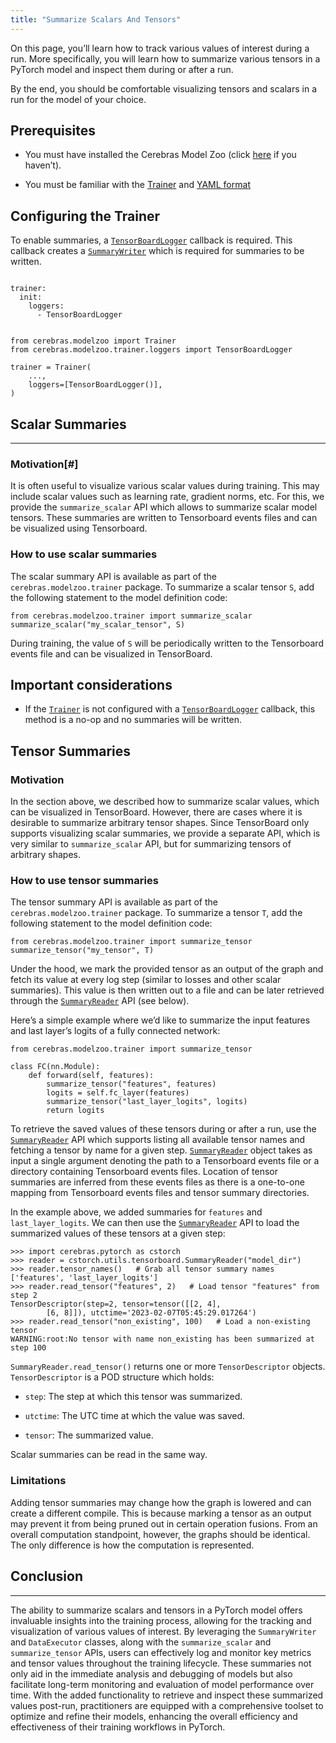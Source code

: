 ```yaml
---
title: "Summarize Scalars And Tensors"
---
```


On this page, you’ll learn how to track various values of interest during a run. More specifically, you will learn how to summarize various tensors in a PyTorch model and inspect them during or after a run.

By the end, you should be comfortable visualizing tensors and scalars in a run for the model of your choice.

## Prerequisites

* You must have installed the Cerebras Model Zoo (click [here](../../Getting-started/Setup-installation.html) if you haven’t).
    
* You must be familiar with the [Trainer](../trainer-overview.html#trainer-overview) and [YAML format](../yaml/index.html#wsc-modelzoo-yaml)
    

## Configuring the Trainer

To enable summaries, a [`TensorBoardLogger`](../api/generated/cerebras.modelzoo.trainer.loggers.html#cerebras.modelzoo.trainer.loggers.TensorBoardLogger "cerebras.modelzoo.trainer.loggers.TensorBoardLogger") callback is required. This callback creates a [`SummaryWriter`](../../api/cerebras_pytorch/cstorch.html#cerebras.pytorch.utils.tensorboard.SummaryWriter "cerebras.pytorch.utils.tensorboard.SummaryWriter") which is required for summaries to be written.
<CodeGroup>
```Tab YAML

trainer:
  init:
    loggers:
      - TensorBoardLogger
```
```Tab Python

from cerebras.modelzoo import Trainer
from cerebras.modelzoo.trainer.loggers import TensorBoardLogger

trainer = Trainer(
    ...,
    loggers=[TensorBoardLogger()],
)
```
</CodeGroup>

## Scalar Summaries
-------------------------------------------------------------------

### Motivation[#]

It is often useful to visualize various scalar values during training. This may include scalar values such as learning rate, gradient norms, etc. For this, we provide the `summarize_scalar` API which allows to summarize scalar model tensors. These summaries are written to Tensorboard events files and can be visualized using Tensorboard.

### How to use scalar summaries

The scalar summary API is available as part of the `cerebras.modelzoo.trainer` package. To summarize a scalar tensor `S`, add the following statement to the model definition code:
```
from cerebras.modelzoo.trainer import summarize_scalar
summarize_scalar("my_scalar_tensor", S)
```

During training, the value of `S` will be periodically written to the Tensorboard events file and can be visualized in TensorBoard.


## Important considerations

* If the [`Trainer`](../api/index.html#cerebras.modelzoo.Trainer "cerebras.modelzoo.Trainer") is not configured with a [`TensorBoardLogger`](../api/generated/cerebras.modelzoo.trainer.loggers.html#cerebras.modelzoo.trainer.loggers.TensorBoardLogger "cerebras.modelzoo.trainer.loggers.TensorBoardLogger") callback, this method is a no-op and no summaries will be written.
    

## Tensor Summaries

### Motivation

In the section above, we described how to summarize scalar values, which can be visualized in TensorBoard. However, there are cases where it is desirable to summarize arbitrary tensor shapes. Since TensorBoard only supports visualizing scalar summaries, we provide a separate API, which is very similar to `summarize_scalar` API, but for summarizing tensors of arbitrary shapes.

### How to use tensor summaries

The tensor summary API is available as part of the `cerebras.modelzoo.trainer` package. To summarize a tensor `T`, add the following statement to the model definition code:
```
from cerebras.modelzoo.trainer import summarize_tensor
summarize_tensor("my_tensor", T)

```

Under the hood, we mark the provided tensor as an output of the graph and fetch its value at every log step (similar to losses and other scalar summaries). This value is then written out to a file and can be later retrieved through the [`SummaryReader`](../../api/cerebras_pytorch/cstorch.html#cerebras.pytorch.utils.tensorboard.SummaryReader "cerebras.pytorch.utils.tensorboard.SummaryReader") API (see below).

Here’s a simple example where we’d like to summarize the input features and last layer’s logits of a fully connected network:
```
from cerebras.modelzoo.trainer import summarize_tensor

class FC(nn.Module):
    def forward(self, features):
        summarize_tensor("features", features)
        logits = self.fc_layer(features)
        summarize_tensor("last_layer_logits", logits)
        return logits

```

To retrieve the saved values of these tensors during or after a run, use the [`SummaryReader`](../../api/cerebras_pytorch/cstorch.html#cerebras.pytorch.utils.tensorboard.SummaryReader "cerebras.pytorch.utils.tensorboard.SummaryReader") API which supports listing all available tensor names and fetching a tensor by name for a given step. [`SummaryReader`](../../api/cerebras_pytorch/cstorch.html#cerebras.pytorch.utils.tensorboard.SummaryReader "cerebras.pytorch.utils.tensorboard.SummaryReader") object takes as input a single argument denoting the path to a Tensorboard events file or a directory containing Tensorboard events files. Location of tensor summaries are inferred from these events files as there is a one-to-one mapping from Tensorboard events files and tensor summary directories.

In the example above, we added summaries for `features` and `last_layer_logits`. We can then use the [`SummaryReader`](../../api/cerebras_pytorch/cstorch.html#cerebras.pytorch.utils.tensorboard.SummaryReader "cerebras.pytorch.utils.tensorboard.SummaryReader") API to load the summarized values of these tensors at a given step:
```
>>> import cerebras.pytorch as cstorch
>>> reader = cstorch.utils.tensorboard.SummaryReader("model_dir")
>>> reader.tensor_names()   # Grab all tensor summary names
['features', 'last_layer_logits']
>>> reader.read_tensor("features", 2)   # Load tensor "features" from step 2
TensorDescriptor(step=2, tensor=tensor([[2, 4],
        [6, 8]]), utctime='2023-02-07T05:45:29.017264')
>>> reader.read_tensor("non_existing", 100)   # Load a non-existing tensor
WARNING:root:No tensor with name non_existing has been summarized at step 100

```

`SummaryReader.read_tensor()` returns one or more `TensorDescriptor` objects. `TensorDescriptor` is a POD structure which holds:

* `step`: The step at which this tensor was summarized.
    
* `utctime`: The UTC time at which the value was saved.
    
* `tensor`: The summarized value.
    

Scalar summaries can be read in the same way.

### Limitations

Adding tensor summaries may change how the graph is lowered and can create a different compile. This is because marking a tensor as an output may prevent it from being pruned out in certain operation fusions. From an overall computation standpoint, however, the graphs should be identical. The only difference is how the computation is represented.

## Conclusion
-------------------------------------------------------

The ability to summarize scalars and tensors in a PyTorch model offers invaluable insights into the training process, allowing for the tracking and visualization of various values of interest. By leveraging the `SummaryWriter` and `DataExecutor` classes, along with the `summarize_scalar` and `summarize_tensor` APIs, users can effectively log and monitor key metrics and tensor values throughout the training lifecycle. These summaries not only aid in the immediate analysis and debugging of models but also facilitate long-term monitoring and evaluation of model performance over time. With the added functionality to retrieve and inspect these summarized values post-run, practitioners are equipped with a comprehensive toolset to optimize and refine their models, enhancing the overall efficiency and effectiveness of their training workflows in PyTorch.